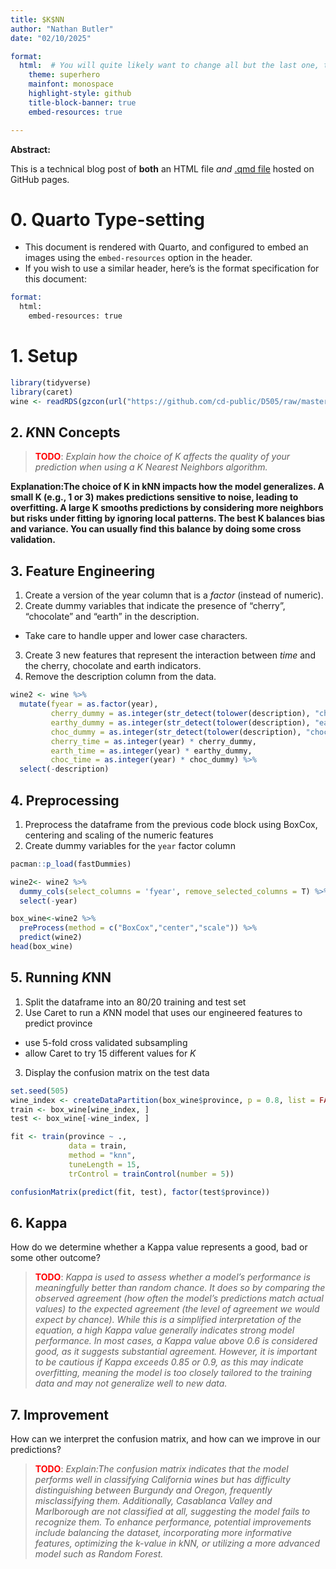 ---
title: $K$NN
author: "Nathan Butler"
date: "02/10/2025"

format: 
  html:  # You will quite likely want to change all but the last one, to taste
    theme: superhero  
    mainfont: monospace
    highlight-style: github
    title-block-banner: true
    embed-resources: true

---

**Abstract:**

This is a technical blog post of **both** an HTML file *and* [.qmd file](https://raw.githubusercontent.com/cd-public/D505/refs/heads/master/hws/src/knn.qmd) hosted on GitHub pages.

# 0. Quarto Type-setting

- This document is rendered with Quarto, and configured to embed an images using the `embed-resources` option in the header.
- If you wish to use a similar header, here's is the format specification for this document:

```email
format: 
  html:
    embed-resources: true
```

# 1. Setup

```{r}
library(tidyverse)
library(caret)
wine <- readRDS(gzcon(url("https://github.com/cd-public/D505/raw/master/dat/pinot.rds")))
```

## 2. $K$NN Concepts

> <span style="color:red;font-weight:bold">TODO</span>: *Explain how the choice of K affects the quality of your prediction when using a $K$ Nearest Neighbors algorithm.*

**Explanation:The choice of K in kNN impacts how the model generalizes. A small K (e.g., 1 or 3) makes predictions sensitive to noise, leading to overfitting. A large K smooths predictions by considering more neighbors but risks under fitting by ignoring local patterns. The best K balances bias and variance. You can usually find this balance by doing some cross validation.**

## 3. Feature Engineering

1. Create a version of the year column that is a *factor* (instead of numeric).
2. Create dummy variables that indicate the presence of "cherry", "chocolate" and "earth" in the description.
  - Take care to handle upper and lower case characters.
3. Create 3 new features that represent the interaction between *time* and the cherry, chocolate and earth indicators.
4. Remove the description column from the data.

```{r}
wine2 <- wine %>% 
  mutate(fyear = as.factor(year), 
         cherry_dummy = as.integer(str_detect(tolower(description), "cherry")),
         earthy_dummy = as.integer(str_detect(tolower(description), "earth|earthy")),
         choc_dummy = as.integer(str_detect(tolower(description), "chocolate")),
         cherry_time = as.integer(year) * cherry_dummy,
         earth_time = as.integer(year) * earthy_dummy,
         choc_time = as.integer(year) * choc_dummy) %>% 
  select(-description)
```
## 4. Preprocessing

1. Preprocess the dataframe from the previous code block using BoxCox, centering and scaling of the numeric features
2. Create dummy variables for the `year` factor column
```{r}
pacman::p_load(fastDummies)
```


```{r}
wine2<- wine2 %>% 
  dummy_cols(select_columns = 'fyear', remove_selected_columns = T) %>% 
  select(-year)
```
```{r}
box_wine<-wine2 %>% 
  preProcess(method = c("BoxCox","center","scale")) %>% 
  predict(wine2)
head(box_wine)
```



## 5. Running $K$NN

1. Split the dataframe into an 80/20 training and test set
2. Use Caret to run a $K$NN model that uses our engineered features to predict province
  - use 5-fold cross validated subsampling 
  - allow Caret to try 15 different values for $K$
3. Display the confusion matrix on the test data


```{r}
set.seed(505)
wine_index <- createDataPartition(box_wine$province, p = 0.8, list = FALSE)
train <- box_wine[wine_index, ]
test <- box_wine[-wine_index, ]
```
```{r}
fit <- train(province ~ .,
             data = train, 
             method = "knn",
             tuneLength = 15,
             trControl = trainControl(number = 5))
```

```{r}
confusionMatrix(predict(fit, test), factor(test$province))
```

## 6. Kappa

How do we determine whether a Kappa value represents a good, bad or some other outcome?

> <span style="color:red;font-weight:bold">TODO</span>: *Kappa is used to assess whether a model's performance is meaningfully better than random chance. It does so by comparing the observed agreement (how often the model's predictions match actual values) to the expected agreement (the level of agreement we would expect by chance). While this is a simplified interpretation of the equation, a high Kappa value generally indicates strong model performance. In most cases, a Kappa value above 0.6 is considered good, as it suggests substantial agreement. However, it is important to be cautious if Kappa exceeds 0.85 or 0.9, as this may indicate overfitting, meaning the model is too closely tailored to the training data and may not generalize well to new data.*

## 7. Improvement

How can we interpret the confusion matrix, and how can we improve in our predictions?

> <span style="color:red;font-weight:bold">TODO</span>: *Explain:The confusion matrix indicates that the model performs well in classifying California wines but has difficulty distinguishing between Burgundy and Oregon, frequently misclassifying them. Additionally, Casablanca Valley and Marlborough are not classified at all, suggesting the model fails to recognize them. To enhance performance, potential improvements include balancing the dataset, incorporating more informative features, optimizing the k-value in kNN, or utilizing a more advanced model such as Random Forest.*